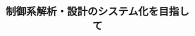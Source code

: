 ﻿---
title: "制御系解析・設計のシステム化を目指して"
category: "工学院"
vol: 13
interviewee: "古田 勝久 "
url: ""
tags: []
pdf: "13-7.pdf"
career: ""
preface: "今回、我々は制御工学科の古田を訪れた。「制御工学」とは、「ある環境の中におけるシステムに対して目的に合うように所定の操作を加えるにはどうしたらうまくいくかを研究する分野」である。現在、この分野において古田は「制御系解析及び設計のシステム化」をメインテーマに研究をすすめている。"
---
